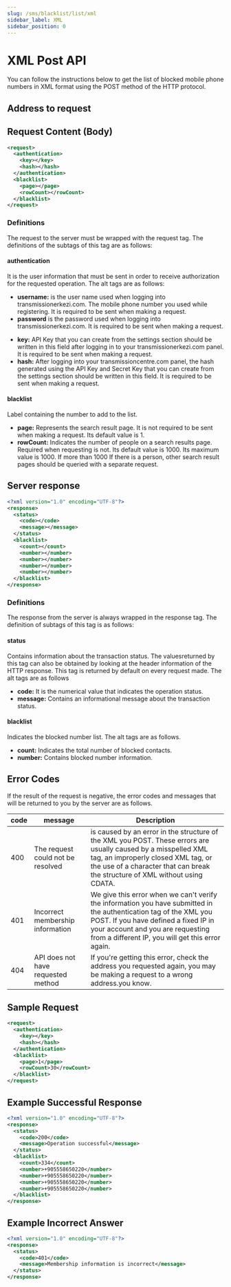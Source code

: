 ```yaml
---
slug: /sms/blacklist/list/xml
sidebar_label: XML
sidebar_position: 0
---
```



# XML Post API
You can follow the instructions below to get the list of blocked mobile phone numbers in XML format using the POST method of the HTTP protocol.

## Address to request

<RequestURL type="POST" url="https://api.itimerkezi.com/v1/get-blacklist" />

## Request Content (Body)

```xml title="Content of the request if you are processing using API Key"
<request>
  <authentication>
    <key></key>
    <hash></hash>
  </authentication>
  <blacklist>
    <page></page>
    <rowCount></rowCount>
  </blacklist>
</request>
```

### Definitions

The request to the server must be wrapped with the <Badge>request</Badge> tag. The definitions of the subtags of this tag are as follows:

#### authentication
It is the user information that must be sent in order to receive authorization for the requested operation. The alt tags are as follows:

<Tabs>
  <TabItem value="username" label="Username">
    <ul>
      <li>
        <strong>username:</strong> is the user name used when logging into transmissionerkezi.com. The mobile phone number you used while registering. It is required to be sent when making a request.
      </li>
      <li>
        <strong>password</strong> is the password used when logging into transmissionerkezi.com. It is required to be sent when making a request.
      </li>
    </ul>
  </TabItem>
  <TabItem value="api-key" label="API Key">
    <ul>
      <li>
        <strong>key:</strong> API Key that you can create from the settings section should be written in this field after logging in to your transmissionerkezi.com panel. It is required to be sent when making a request.
      </li>
      <li>
        <strong>hash:</strong> After logging into your transmissioncentre.com panel, the hash generated using the API Key and Secret Key that you can create from the settings section should be written in this field. It is required to be sent when making a request.
      </li>
    </ul>
  </TabItem>
</Tabs>

#### blacklist
Label containing the number to add to the list.

+ **page:** Represents the search result page. It is not required to be sent when making a request.
Its default value is 1.
+ **rowCount:** Indicates the number of people on a search results page. Required when requesting
is not. Its default value is 1000. Its maximum value is 1000. If more than 1000
If there is a person, other search result pages should be queried with a separate request.

## Server response

```xml
<?xml version="1.0" encoding="UTF-8"?>
<response>
  <status>
    <code></code>
    <message></message>
  </status>
  <blacklist>
    <count></count>
    <number></number>
    <number></number>
    <number></number>
    <number></number>
  </blacklist>
</response>
```

### Definitions

The response from the server is always wrapped in the <Badge>response</Badge> tag. The definition of subtags of this tag is as follows:

#### status
Contains information about the transaction status. The values ​​returned by this tag can also be obtained by looking at the header information of the HTTP response. This tag is returned by default on every request made. The alt tags are as follows

+ **code:** It is the numerical value that indicates the operation status.
+ **message:** Contains an informational message about the transaction status.

#### blacklist
Indicates the blocked number list. The alt tags are as follows.

+ **count:** Indicates the total number of blocked contacts.
+ **number:** Contains blocked number information.

## Error Codes
If the result of the request is negative, the error codes and messages that will be returned to you by the server are as follows.

<table>
  <thead>
    <th>code</th>
    <th>message</th>
    <th>Description</th>
  </thead>
  <tbody>
    <tr>
      <td>400</td>
      <td>The request could not be resolved</td>
      <td> is caused by an error in the structure of the XML you POST. These errors are usually caused by a misspelled XML tag, an improperly closed XML tag, or the use of a character that can break the structure of XML without using CDATA.</td>
    </tr>
    <tr>
      <td>401</td>
      <td>Incorrect membership information</td>
      <td>We give this error when we can't verify the information you have submitted in the <Badge>authentication</Badge> tag of the XML you POST. If you have defined a fixed IP in your account and you are requesting from a different IP, you will get this error again.</td>
    </tr>
    <tr>
      <td>404</td>
      <td>API does not have requested method</td>
      <td>If you're getting this error, check the address you requested again, you may be making a request to a wrong address.you know.</td>
     </tr>
   </tbody>
</table>

## Sample Request
```xml
<request>
  <authentication>
    <key></key>
    <hash></hash>
  </authentication>
  <blacklist>
    <page>1</page>
    <rowCount>30</rowCount>
  </blacklist>
</request>
```

## Example Successful Response
```xml
<?xml version="1.0" encoding="UTF-8"?>
<response>
  <status>
    <code>200</code>
    <message>Operation successful</message>
  </status>
  <blacklist>
    <count>334</count>
    <number>+905558650220</number>
    <number>+905558650220</number>
    <number>+905558650220</number>
    <number>+905558650220</number>
  </blacklist>
</response>
```

## Example Incorrect Answer
```xml
<?xml version="1.0" encoding="UTF-8"?>
<response>
  <status>
    <code>401</code>
    <message>Membership information is incorrect</message>
  </status>
</response>
```